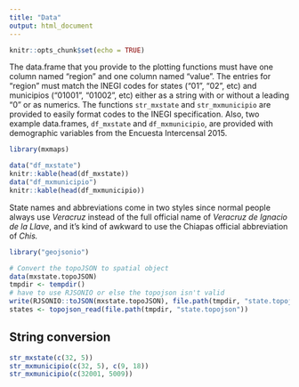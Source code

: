 ```yaml
---
title: "Data"
output: html_document
---
```


```r
knitr::opts_chunk$set(echo = TRUE)
```

The data.frame that you provide to the plotting functions must have one column named "region" and one column named "value". The entries for "region" must match the INEGI codes for states ("01", "02", etc) and municipios ("01001", "01002", etc) either as a string with or without a leading "0" or as numerics. The functions `str_mxstate` and `str_mxmunicipio` are provided to easily format codes to the INEGI specification. Also, two example data.frames, `df_mxstate` and `df_mxmunicipio`, are provided with demographic variables from the Encuesta Intercensal 2015.

```r
library(mxmaps)

data("df_mxstate")
knitr::kable(head(df_mxstate))
data("df_mxmunicipio")
knitr::kable(head(df_mxmunicipio))
```

State names and abbreviations come in two styles since normal people always use _Veracruz_ instead of the full official name of _Veracruz de Ignacio de la Llave_, and it's kind of awkward to use the Chiapas official abbreviation of _Chis._

```r
library("geojsonio")

# Convert the topoJSON to spatial object
data(mxstate.topoJSON)
tmpdir <- tempdir()
# have to use RJSONIO or else the topojson isn't valid
write(RJSONIO::toJSON(mxstate.topoJSON), file.path(tmpdir, "state.topojson"))
states <- topojson_read(file.path(tmpdir, "state.topojson"))
```

## String conversion

```r
str_mxstate(c(32, 5))
str_mxmunicipio(c(32, 5), c(9, 18))
str_mxmunicipio(c(32001, 5009))
```

